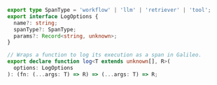 ```typescript TypeScript
export type SpanType = 'workflow' | 'llm' | 'retriever' | 'tool';
export interface LogOptions {
  name?: string;
  spanType?: SpanType;
  params?: Record<string, unknown>;
}

// Wraps a function to log its execution as a span in Galileo.
export declare function log<T extends unknown[], R>(
  options: LogOptions
): (fn: (...args: T) => R) => (...args: T) => R;
```